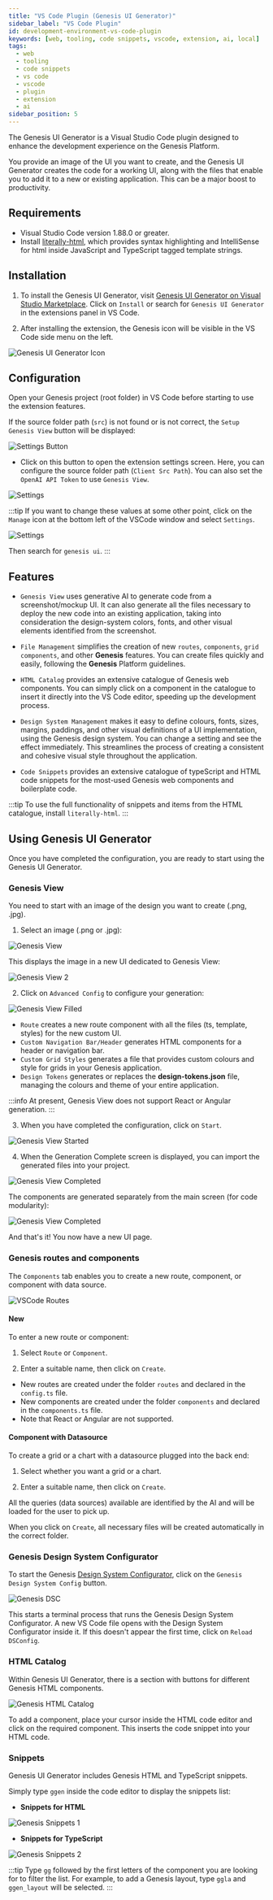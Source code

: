```yaml
---
title: "VS Code Plugin (Genesis UI Generator)"
sidebar_label: "VS Code Plugin"
id: development-environment-vs-code-plugin
keywords: [web, tooling, code snippets, vscode, extension, ai, local]
tags:
  - web
  - tooling
  - code snippets
  - vs code
  - vscode
  - plugin
  - extension
  - ai
sidebar_position: 5
---
```


The Genesis UI Generator is a Visual Studio Code plugin designed to enhance the development experience on the Genesis Platform.

You provide an image of the UI you want to create, and the Genesis UI Generator creates the code for a working UI, along with the files that enable you to add it to a new or existing application. This can be a major boost to productivity.

## Requirements

- Visual Studio Code version 1.88.0 or greater.
- Install [literally-html](https://marketplace.visualstudio.com/items?itemName=webreflection.literally-html), which provides syntax highlighting and IntelliSense for html inside JavaScript and TypeScript tagged template strings.

## Installation

1. To install the Genesis UI Generator, visit [Genesis UI Generator on Visual Studio Marketplace](https://marketplace.visualstudio.com/items?itemName=GenesisGlobal.genesis-ui-generator). Click on `Install` or search for `Genesis UI Generator` in the extensions panel in VS Code.

2. After installing the extension, the Genesis icon will be visible in the VS Code side menu on the left.

![Genesis UI Generator Icon](/img/vscode-extension/icon-extension.png)

## Configuration

Open your Genesis project (root folder) in VS Code before starting to use the extension features.

If the source folder path (`src`) is not found or is not correct, the `Setup Genesis View` button will be displayed:

![Settings Button](/img/vscode-extension/setup-genesis-view-correct.png)

- Click on this button to open the extension settings screen. Here, you can configure the source folder path (`Client Src Path`). You can also set the `OpenAI API Token` to use `Genesis View`.

![Settings](/img/vscode-extension/settings.png)

:::tip
If you want to change these values at some other point, click on the `Manage` icon at the bottom left of the VSCode window and select `Settings`.

![Settings](/img/vscode-extension/manage-icon.png)

Then search for `genesis ui`.
:::

## Features

- `Genesis View` uses generative AI to generate code from a screenshot/mockup UI. It can also generate all the files necessary to deploy the new code into an existing application, taking into consideration the design-system colors, fonts, and other visual elements identified from the screenshot.

- `File Management` simplifies the creation of new `routes`, `components`, `grid components`, and other **Genesis** features. You can create files quickly and easily, following the **Genesis** Platform guidelines.

- `HTML Catalog` provides an extensive catalogue of Genesis web components. You can simply click on a component in the catalogue to insert it directly into the VS Code editor, speeding up the development process.

- `Design System Management` makes it easy to define colours, fonts, sizes, margins, paddings, and other visual definitions of a UI implementation, using the Genesis design system. You can change a setting and see the effect immediately. This streamlines the process of creating a consistent and cohesive visual style throughout the application.

- `Code Snippets` provides an extensive catalogue of typeScript and HTML code snippets for the most-used Genesis web components and boilerplate code.

:::tip
To use the full functionality of snippets and items from the HTML catalogue, install `literally-html`.
:::

## Using Genesis UI Generator

Once you have completed the configuration, you are ready to start using the Genesis UI Generator.

### Genesis View

You need to start with an image of the design you want to create (.png, .jpg).

1. Select an image (.png or .jpg):

![Genesis View](/img/vscode-extension/genesis-view-1.png)

This displays the image in a new UI dedicated to Genesis View:

![Genesis View 2](/img/vscode-extension/genesis-view-2.png)

2. Click on `Advanced Config` to configure your generation:

![Genesis View Filled](/img/vscode-extension/genesis-view-filled.png)

- `Route` creates a new route component with all the files (ts, template, styles) for the new custom UI.
- `Custom Navigation Bar/Header` generates HTML components for a header or navigation bar.
- `Custom Grid Styles` generates a file that provides custom colours and style for grids in your Genesis application.
- `Design Tokens` generates or replaces the **design-tokens.json** file, managing the colours and theme of your entire application.

:::info
At present, Genesis View does not support React or Angular generation.
:::

3. When you have completed the configuration, click on `Start`.

![Genesis View Started](/img/vscode-extension/genesis-view-started.png)

4. When the Generation Complete screen is displayed, you can import the generated files into your project.

![Genesis View Completed](/img/vscode-extension/genesis-view-completed.png)

The components are generated separately from the main screen (for code modularity):

![Genesis View Completed](/img/vscode-extension/files-generation.png)

And that's it! You now have a new UI page.

### Genesis routes and components

The `Components` tab enables you to create a new route, component, or component with data source.

![VSCode Routes](/img/vscode-extension/vscode-routes.png)

#### New

To enter a new route or component:

1. Select `Route` or `Component`.

2. Enter a suitable name, then click on `Create`.

- New routes are created under the folder `routes` and declared in the `config.ts` file.
- New components are created under the folder `components` and declared in the `components.ts` file.
- Note that React or Angular are not supported.

#### Component with Datasource

To create a grid or a chart with a datasource plugged into the back end:

1. Select whether you want a grid or a chart.

2. Enter a suitable name, then click on `Create`.

All the queries (data sources) available are identified by the AI and will be loaded for the user to pick up.

When you click on `Create`, all necessary files will be created automatically in the correct folder.

### Genesis Design System Configurator

To start the Genesis [Design System Configurator](../../client-capabilities/styling/direct-customization-genesis-components/styling-direct-dsc/), click on the `Genesis Design System Config` button.

![Genesis DSC](/img/vscode-extension/new-documentation-image.png)

This starts a terminal process that runs the Genesis Design System Configurator. A new VS Code file opens with the Design System Configurator inside it. If this doesn't appear the first time, click on `Reload DSConfig`.

### HTML Catalog

Within Genesis UI Generator, there is a section with buttons for different Genesis HTML components.

![Genesis HTML Catalog](/img/vscode-extension/ui-components.png)

To add a component, place your cursor inside the HTML code editor and click on the required component. This inserts the code snippet into your HTML code.

### Snippets

Genesis UI Generator includes Genesis HTML and TypeScript snippets.

Simply type `ggen` inside the code editor to display the snippets list:

- **Snippets for HTML**

![Genesis Snippets 1](/img/vscode-extension/snippets-1.png)

- **Snippets for TypeScript**

![Genesis Snippets 2](/img/vscode-extension/snippets-2.png)

:::tip
Type `gg` followed by the first letters of the component you are looking for to filter the list. For example, to add a Genesis layout, type `ggla` and `ggen_layout` will be selected.
:::

